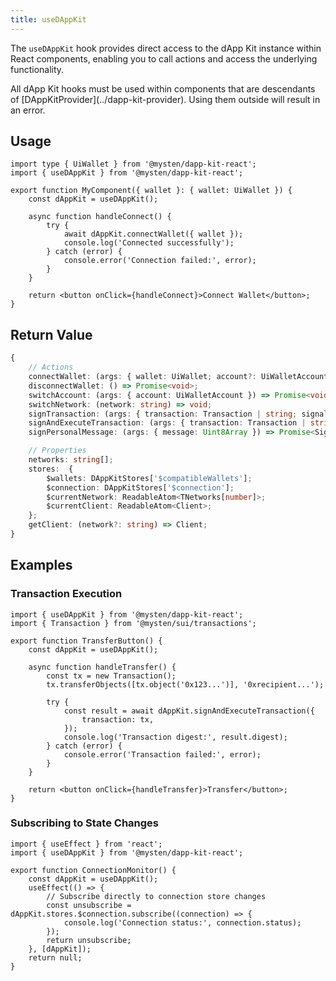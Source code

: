 ```yaml
---
title: useDAppKit
---
```


The `useDAppKit` hook provides direct access to the dApp Kit instance within React components,
enabling you to call actions and access the underlying functionality.

<Callout type="warn">
	All dApp Kit hooks must be used within components that are descendants of
	[DAppKitProvider](../dapp-kit-provider). Using them outside will result in an error.
</Callout>

## Usage

```tsx
import type { UiWallet } from '@mysten/dapp-kit-react';
import { useDAppKit } from '@mysten/dapp-kit-react';

export function MyComponent({ wallet }: { wallet: UiWallet }) {
	const dAppKit = useDAppKit();

	async function handleConnect() {
		try {
			await dAppKit.connectWallet({ wallet });
			console.log('Connected successfully');
		} catch (error) {
			console.error('Connection failed:', error);
		}
	}

	return <button onClick={handleConnect}>Connect Wallet</button>;
}
```

## Return Value

```ts
{
    // Actions
    connectWallet: (args: { wallet: UiWallet; account?: UiWalletAccount }) => Promise<{ accounts: UiWalletAccount[]; }>;
    disconnectWallet: () => Promise<void>;
    switchAccount: (args: { account: UiWalletAccount }) => Promise<void>;
    switchNetwork: (network: string) => void;
    signTransaction: (args: { transaction: Transaction | string; signal?: AbortSignal }) => Promise<SignedTransaction>;
    signAndExecuteTransaction: (args: { transaction: Transaction | string; signal?: AbortSignal }) => Promise<SuiSignAndExecuteTransactionOutput>;
    signPersonalMessage: (args: { message: Uint8Array }) => Promise<SignedPersonalMessage>;

    // Properties
    networks: string[];
    stores:  {
        $wallets: DAppKitStores['$compatibleWallets'];
        $connection: DAppKitStores['$connection'];
        $currentNetwork: ReadableAtom<TNetworks[number]>;
        $currentClient: ReadableAtom<Client>;
    };
    getClient: (network?: string) => Client;
}
```

## Examples

### Transaction Execution

```tsx
import { useDAppKit } from '@mysten/dapp-kit-react';
import { Transaction } from '@mysten/sui/transactions';

export function TransferButton() {
	const dAppKit = useDAppKit();

	async function handleTransfer() {
		const tx = new Transaction();
		tx.transferObjects([tx.object('0x123...')], '0xrecipient...');

		try {
			const result = await dAppKit.signAndExecuteTransaction({
				transaction: tx,
			});
			console.log('Transaction digest:', result.digest);
		} catch (error) {
			console.error('Transaction failed:', error);
		}
	}

	return <button onClick={handleTransfer}>Transfer</button>;
}
```

### Subscribing to State Changes

```tsx
import { useEffect } from 'react';
import { useDAppKit } from '@mysten/dapp-kit-react';

export function ConnectionMonitor() {
	const dAppKit = useDAppKit();
	useEffect(() => {
		// Subscribe directly to connection store changes
		const unsubscribe = dAppKit.stores.$connection.subscribe((connection) => {
			console.log('Connection status:', connection.status);
		});
		return unsubscribe;
	}, [dAppKit]);
	return null;
}
```
